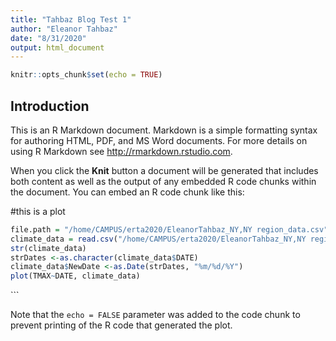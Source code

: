 ```yaml
---
title: "Tahbaz Blog Test 1"
author: "Eleanor Tahbaz"
date: "8/31/2020"
output: html_document
---
```


```r
knitr::opts_chunk$set(echo = TRUE)
```

## Introduction

This is an R Markdown document. Markdown is a simple formatting syntax for authoring HTML, PDF, and MS Word documents. For more details on using R Markdown see <http://rmarkdown.rstudio.com>.

When you click the **Knit** button a document will be generated that includes both content as well as the output of any embedded R code chunks within the document. You can embed an R code chunk like this:

#this is a plot
```r
file.path = "/home/CAMPUS/erta2020/EleanorTahbaz_NY,NY region_data.csv"
climate_data = read.csv("/home/CAMPUS/erta2020/EleanorTahbaz_NY,NY region_data.csv")
str(climate_data)
strDates <-as.character(climate_data$DATE)
climate_data$NewDate <-as.Date(strDates, "%m/%d/%Y")
plot(TMAX~DATE, climate_data)
```

```

Note that the `echo = FALSE` parameter was added to the code chunk to prevent printing of the R code that generated the plot.
